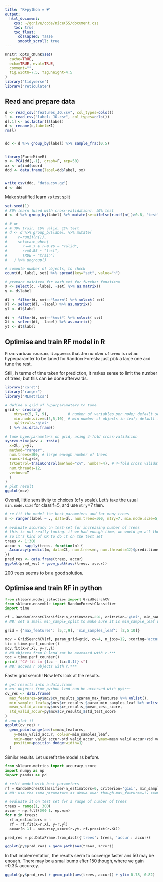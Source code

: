 ```yaml
---
title: "R+python = ♥︎"
output: 
  html_document: 
    css: ~/gdrive/code/niceCSS/document.css
    toc: true
    toc_float:
      collapsed: false
      smooth_scroll: true
---
```


```r
knitr::opts_chunk$set(
  cache=TRUE,
  echo=TRUE, eval=TRUE,
  comment="",
  fig.width=7.5, fig.height=4.5
)
library("tidyverse")
library("reticulate")
```


## Read and prepare data

```r
d <- read_csv("features_JO.csv", col_types=cols())
l <- read_csv("labels_JO.csv", col_types=cols())
d[,1] <- as.factor(l$label)
d <- rename(d,label=X1)
rm(l)


dd <- d %>% group_by(label) %>% sample_frac(0.5)


library(FactoMineR)
x <- PCA(dd[,-1], graph=F, ncp=50)
xx <- x$ind$coord
ddd <- data.frame(label=dd$label, xx)


write_csv(ddd, "data.csv.gz")
d <- ddd
```

Make stratified learn vs test split

```r
set.seed(1)
# 80% learn (used with cross-validation), 20% test
d <- d %>% group_by(label) %>% mutate(set=ifelse(runif(n())>0.8, "test", "learn")) %>% ungroup()

# # or
# # 70% train, 15% valid, 15% test
# d <- d %>% group_by(label) %>% mutate(
#     r=runif(n()),
#     set=case_when(
#       r>=0.7 & r<0.85 ~ "valid",
#       r>=0.85 ~ "test",
#       TRUE ~ "train")
#   ) %>% ungroup()

# compute number of objects, to check
count(d, label, set) %>% spread(key="set", value="n")

# prepare matrices for each set for further functions
X <- select(d, -label, -set) %>% as.matrix()
y <- d$label

dl <- filter(d, set=="learn") %>% select(-set)
Xl <- select(dl, -label) %>% as.matrix()
yl <- dl$label

dt <- filter(d, set=="test") %>% select(-set)
Xt <- select(dt, -label) %>% as.matrix()
yt <- dt$label
```

## Optimise and train RF model in R

From various sources, it appears that the number of trees is not an hyperparamter to be tuned for Random Forests: just pick a large one and tune the rest.

Still, in terms of time taken for prediction, it makes sense to limit the number of trees; but this can be done afterwards.

```r
library("caret")
library("ranger")
library("MLmetrics")

# define a grid of hyperparameters to tune
grid <- crossing(
    mtry=c(5, 7, 9),         # number of variables per node; default sqrt(nb of vars) = 7
    min.node.size=c(2,5,10), # min number of objects in leaf; default for classif = 5
    splitrule="gini"
  ) %>% as.data.frame()

# tune hyperparameters on grid, using 4-fold cross-validation
system.time(mcv <- train(
  x=Xl, y=yl,
  method="ranger",
  num.trees=200, # large enough number of trees
  tuneGrid=grid,
  trControl=trainControl(method="cv", number=4), # 4-fold cross validation
  num.threads=12,
  verbose=T
  )
)
# plot result
ggplot(mcv)
```

Overall, little sensitivity to choices (cf y scale). Let's take the usual `min.node.size` for classif=5, and use `mtry`=7 then.

```r
# re-fit the model the best parameters and for many trees
m <- ranger(label ~ ., data=dl, num.trees=300, mtry=7, min.node.size=5, num.threads=12)

# evaluate accuracy on test-set for increasing number of trees
# this is not really tuning: if we had enough time, we would go all the way to 300;
# so it's kind of OK to do it on the test set
trees <- 1:300
accur <- sapply(trees, function(n) {
  Accuracy(predict(m, data=Xt, num.trees=n, num.threads=12)$predictions, yt)
})
pred_res <- data.frame(trees, accur)
ggplot(pred_res) + geom_path(aes(trees, accur))
```

200 trees seems to be a good solution.


## Optimise and train RF in python

```python
from sklearn.model_selection import GridSearchCV
from sklearn.ensemble import RandomForestClassifier
import time

rf = RandomForestClassifier(n_estimators=200, criterion='gini', min_samples_split=2)
# NB: set a small min_sample_split to make sure it is min_sample_leaf which determines the depth of the tree.

grid = {'max_features': [5,7,9], 'min_samples_leaf': [2,5,10]}

mcv = GridSearchCV(rf, param_grid=grid, cv=4, n_jobs=12, scoring='accuracy')
tic = time.perf_counter()
mcv.fit(X=r.Xl, y=r.yl)
# NB objects from R land can be accessed with r.***
toc = time.perf_counter()
print(f"CV-fit in {toc - tic:0.1f} s")
# NB: access r objects with r.***
```

Faster grid search! Now let's look at the results.

```r
# get results into a data.frame
# NB: objects from python land can be accessed with py$***
cv_res <- data.frame(
  max_features=py$mcv$cv_results_$param_max_features %>% unlist(),
  min_samples_leaf=py$mcv$cv_results_$param_min_samples_leaf %>% unlist() %>% as.factor(),
  mean_valid_accur=py$mcv$cv_results_$mean_test_score,
  std_valid_accur=py$mcv$cv_results_$std_test_score
)
# and plot it
ggplot(cv_res) +
  geom_pointrange(aes(x=max_features,
    y=mean_valid_accur, colour=min_samples_leaf,
    ymin=mean_valid_accur-std_valid_accur, ymax=mean_valid_accur+std_valid_accur),
    position=position_dodge(width=1)
  )
```

Similar results. Let us refit the model as before.

```python
from sklearn.metrics import accuracy_score
import numpy as np
import pandas as pd

# refit model with best parameters
rf = RandomForestClassifier(n_estimators=0, criterion='gini', min_samples_split=2, min_samples_leaf=5, max_features=7, warm_start=True)
# NB: use the same parameters as above even though max_features=35 seems better

# evaluate it on test set for a range of number of trees
trees = range(1, 300)
accur = np.full(300-1, np.nan)
for n in trees:
  rf.n_estimators = n
  rf = rf.fit(X=r.Xl, y=r.yl)
  accur[n-1] = accuracy_score(r.yt, rf.predict(r.Xt))

pred_res = pd.DataFrame.from_dict({'trees': trees, 'accur': accur})
```

```r
ggplot(py$pred_res) + geom_path(aes(trees, accur))
```

In that implementation, the results seem to converge faster and 50 may be enough. There may be a small bump after 150 though, where we gain ~0.3% accuracy.

```r
ggplot(py$pred_res) + geom_path(aes(trees, accur)) + ylim(0.78, 0.82)
```
